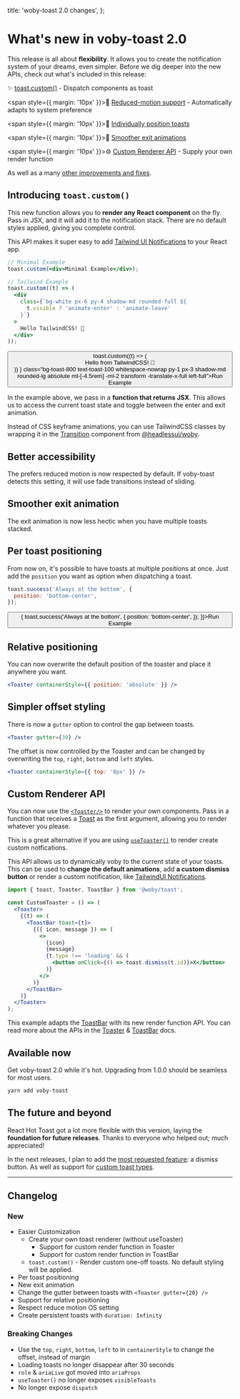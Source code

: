 
  title: 'woby-toast 2.0 changes',
};


# What's new in voby-toast 2.0

This release is all about **flexibility**. It allows you to create the notification system of your dreams, even simpler. Before we dig deeper into the new APIs, check out what's included in this release:

<div class="">
<span style={{ margin: '10px' }}>✨</span> <a href="#introducing-toastcustom" class="font-semibold">toast.custom()</a> <span class="">- Dispatch components as toast</span>
<br />

<span style={{ margin: '10px' }}>👀</span>
<a href="#better-accessibility" class="font-semibold">Reduced-motion support</a> <span class="">- Automatically adapts to system preference</span>
<br />

<span style={{ margin: '10px' }}>🔀</span>
<a href="#per-toast-positioning" class="font-semibold">Individually position toasts</a> <span class=""> </span>
<br />

<span style={{ margin: '10px' }}>🧈</span>
<a href="#smoother-exit-animation" class="font-semibold">Smoother exit animations</a> <span class=""></span>
<br />

<span style={{ margin: '10px' }}>⚙️</span> <a href="#custom-renderer-api" class="font-semibold">Custom Renderer API</a> <span class="">- Supply your own render function</span>
</div>

As well as a many [other improvements and fixes](#changelog).

## Introducing `toast.custom()`

This new function allows you to **render any React component** on the fly. Pass in JSX, and it will add it to the notification stack. There are no default styles applied, giving you complete control.

This API makes it super easy to add [Tailwind UI Notifications](https://tailwindui.com/components/application-ui/overlays/notifications) to your React app.

```jsx
// Minimal Example
toast.custom(<div>Minimal Example</div>);

// Tailwind Example
toast.custom((t) => (
  <div
    class={`bg-white px-6 py-4 shadow-md rounded-full ${
      t.visible ? 'animate-enter' : 'animate-leave'
    }`}
  >
    Hello TailwindCSS! 👋
  </div>
));
```

<div class="w-full relative">
  <button
    onClick={() => 
      toast.custom((t) => (
        <div
          class={`bg-white px-6 py-4 shadow-md rounded-full ${
            t.visible ? 'animate-enter' : 'animate-leave'
          }`}
        >Hello from TailwindCSS! 👋</div>
      ))
    }
    class="bg-toast-800 text-toast-100 whitespace-nowrap py-1 px-3 shadow-md rounded-lg absolute mt-[-4.5rem] -ml-2 transform -translate-x-full left-full">Run Example</button>
</div>

In the example above, we pass in a **function that returns JSX**. This allows us to access the current toast state and toggle between the enter and exit animation.

Instead of CSS keyframe animations, you can use TailwindCSS classes by wrapping it in the [Transition](https://headlessui.dev/woby/transition) component from [@headlessui/woby](https://headlessui.dev/).

## Better accessibility

The prefers reduced motion is now respected by default. If voby-toast detects this setting, it will use fade transitions instead of sliding.

## Smoother exit animation

The exit animation is now less hectic when you have multiple toasts stacked.

## Per toast positioning

From now on, it's possible to have toasts at multiple positions at once. Just add the `position` you want as option when dispatching a toast.

```jsx
toast.success('Always at the bottom', {
  position: 'bottom-center',
});
```

<div class="w-full relative">
  <button
    class="bg-toast-800 text-toast-100 whitespace-nowrap py-1 px-3 shadow-md rounded-lg absolute mt-[-4.5rem] -ml-2 transform -translate-x-full left-full"
    onClick={() => {
      toast.success('Always at the bottom', {
        position: 'bottom-center',
      });
    }}>Run Example</button>
</div>

## Relative positioning

You can now overwrite the default position of the toaster and place it anywhere you want.

```jsx
<Toaster containerStyle={{ position: 'absolute' }} />
```

## Simpler offset styling

There is now a `gutter` option to control the gap between toasts.

```jsx
<Toaster gutter={30} />
```

The offset is now controlled by the Toaster and can be changed by overwriting the `top`, `right`, `bottom` and `left` styles.

```jsx
<Toaster containerStyle={{ top: '8px' }} />
```

## Custom Renderer API

You can now use the [`<Toaster/>`](/docs/toaster#using-a-custom-render-function) to render your own components. Pass in a function that receives a [Toast](https://github.com/timolins/toast/blob/main/src/core/types.ts#L34) as the first argument, allowing you to render whatever you please.

This is a great alternative if you are using [`useToaster()`](/docs/use-toaster) to render create custom notfications.

This API allows us to dynamically voby to the current state of your toasts. This can be used to **change the default animations**, add **a custom dismiss button** or render a custom notification, like [TailwindUI Notifications](https://tailwindui.com/components/application-ui/overlays/notifications).

```jsx
import { toast, Toaster, ToastBar } from '@woby/toast';

const CustomToaster = () => (
  <Toaster>
    {(t) => (
      <ToastBar toast={t}>
        {({ icon, message }) => (
          <>
            {icon}
            {message}
            {t.type !== 'loading' && (
              <button onClick={() => toast.dismiss(t.id)}>X</button>
            )}
          </>
        )}
      </ToastBar>
    )}
  </Toaster>
);
```

This example adapts the [ToastBar](/docs/toast-bar) with its new render function API. You can read more about the APIs in the [Toaster](/docs/toaster) & [ToastBar](/docs/toast-bar) docs.

## Available now

Get voby-toast 2.0 while it's hot. Upgrading from 1.0.0 should be seamless for most users.

```sh
yarn add voby-toast
```

## The future and beyond

React Hot Toast got a lot more flexible with this version, laying the **foundation for future releases**. Thanks to everyone who helped out; much appreciated!

In the next releases, I plan to add the [most requested feature](https://github.com/timolins/toast/issues/7): a dismiss button. As well as support for [custom toast types](https://github.com/timolins/toast/issues/23).

---

## Changelog

### New

- Easier Customization
  - Create your own toast renderer (without useToaster)
    - Support for custom render function in Toaster
    - Support for custom render function in ToastBar
  - `toast.custom()` - Render custom one-off toasts. No default styling will be applied.
- Per toast positioning
- New exit animation
- Change the gutter between toasts with `<Toaster gutter={20} />`
- Support for relative positioning
- Respect reduce motion OS setting
- Create persistent toasts with `duration: Infinity`

### Breaking Changes

- Use the `top`, `right`, `bottom`, `left` to in `containerStyle` to change the offset, instead of margin
- Loading toasts no longer disappear after 30 seconds
- `role` & `ariaLive` got moved into `ariaProps`
- `useToaster()` no longer exposes `visibleToasts`
- No longer expose `dispatch`
